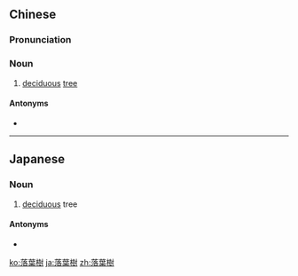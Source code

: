 {{also|落叶树}}
==Chinese==
{{zh-forms|s=落叶树|to lose leaves|type=21}}

===Pronunciation===
{{zh-pron
|m=luòyèshù
|c=lok6 jip6 syu6
|cat=n
}}

===Noun===
{{zh-noun}}

# [[deciduous]] [[tree]]

====Antonyms====
* {{zh-l|常綠樹}}

----

==Japanese==
{{ja-kanjitab|らく|よう|じゅ|yomi=on}}

===Noun===
{{ja-noun|らくようじゅ}}

# [[deciduous]] tree

====Antonyms====
* {{ja-r|常緑樹|じょうりょくじゅ}}

[[ko:落葉樹]]
[[ja:落葉樹]]
[[zh:落葉樹]]